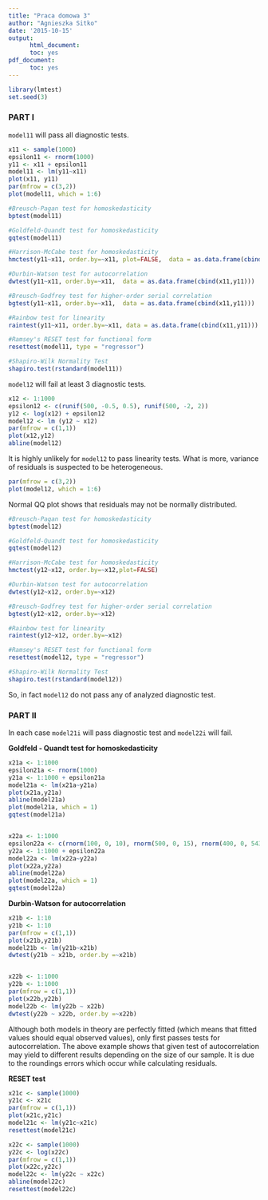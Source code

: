 ```yaml
---
title: "Praca domowa 3"
author: "Agnieszka Sitko"
date: '2015-10-15'
output:
      html_document:
      toc: yes
pdf_document:
      toc: yes
---
```

```r
library(lmtest)
set.seed(3)
```

<h3>PART I</h3>


`model11` will pass all diagnostic tests. 
```r
x11 <- sample(1000)
epsilon11 <- rnorm(1000)
y11 <- x11 + epsilon11
model11 <- lm(y11~x11)
plot(x11, y11)
par(mfrow = c(3,2))
plot(model11, which = 1:6)

#Breusch-Pagan test for homoskedasticity
bptest(model11)

#Goldfeld-Quandt test for homoskedasticity
gqtest(model11)

#Harrison-McCabe test for homoskedasticity
hmctest(y11~x11, order.by=~x11, plot=FALSE,  data = as.data.frame(cbind(x11,y11)))

#Durbin-Watson test for autocorrelation
dwtest(y11~x11, order.by=~x11,  data = as.data.frame(cbind(x11,y11)))

#Breusch-Godfrey test for higher-order serial correlation
bgtest(y11~x11, order.by=~x11,  data = as.data.frame(cbind(x11,y11)))

#Rainbow test for linearity
raintest(y11~x11, order.by=~x11, data = as.data.frame(cbind(x11,y11)))

#Ramsey's RESET test for functional form
resettest(model11, type = "regressor")

#Shapiro-Wilk Normality Test
shapiro.test(rstandard(model11))

```


`model12` will fail at least 3 diagnostic tests.
```r
x12 <- 1:1000
epsilon12 <- c(runif(500, -0.5, 0.5), runif(500, -2, 2))
y12 <- log(x12) + epsilon12
model12 <- lm (y12 ~ x12)
par(mfrow = c(1,1))
plot(x12,y12)
abline(model12)
```





It is highly unlikely for `model12` to pass linearity tests. What is more, variance of residuals is suspected to be heterogeneous.
```r
par(mfrow = c(3,2))
plot(model12, which = 1:6)
```


Normal QQ plot shows that residuals may not be normally distributed.
```r
#Breusch-Pagan test for homoskedasticity
bptest(model12)

#Goldfeld-Quandt test for homoskedasticity
gqtest(model12)

#Harrison-McCabe test for homoskedasticity
hmctest(y12~x12, order.by=~x12,plot=FALSE)

#Durbin-Watson test for autocorrelation
dwtest(y12~x12, order.by=~x12)

#Breusch-Godfrey test for higher-order serial correlation
bgtest(y12~x12, order.by=~x12)

#Rainbow test for linearity
raintest(y12~x12, order.by=~x12)

#Ramsey's RESET test for functional form
resettest(model12, type = "regressor")

#Shapiro-Wilk Normality Test
shapiro.test(rstandard(model12))
```


So, in fact `model12` do not pass any of analyzed diagnostic test.

<h3>PART II</h3>

In each case `model21i` will pass diagnostic test and `model22i` will fail.

<b> Goldfeld - Quandt test for homoskedasticity </b>
```r
x21a <- 1:1000
epsilon21a <- rnorm(1000)
y21a <- 1:1000 + epsilon21a
model21a <- lm(x21a~y21a)
plot(x21a,y21a)
abline(model21a)
plot(model21a, which = 1)
gqtest(model21a)


x22a <- 1:1000
epsilon22a <- c(rnorm(100, 0, 10), rnorm(500, 0, 15), rnorm(400, 0, 543))
y22a <- 1:1000 + epsilon22a
model22a <- lm(x22a~y22a)
plot(x22a,y22a)
abline(model22a)
plot(model22a, which = 1)
gqtest(model22a)

```

<b>Durbin-Watson for autocorrelation</b>
```r
x21b <- 1:10
y21b <- 1:10
par(mfrow = c(1,1))
plot(x21b,y21b)
model21b <- lm(y21b~x21b)
dwtest(y21b ~ x21b, order.by =~x21b)


x22b <- 1:1000 
y22b <- 1:1000
par(mfrow = c(1,1))
plot(x22b,y22b)
model22b <- lm(y22b ~ x22b)
dwtest(y22b ~ x22b, order.by =~x22b)

```
Although both models in theory are perfectly fitted (which means that fitted values should equal observed values), only first passes tests for autocorrelation. The above example shows that given test of autocorrelation may yield to different results depending on the size of our sample. It is due to the roundings errors which occur while calculating residuals.

<b>RESET test </b>
```r
x21c <- sample(1000)
y21c <- x21c
par(mfrow = c(1,1))
plot(x21c,y21c)
model21c <- lm(y21c~x21c)
resettest(model21c)

x22c <- sample(1000)
y22c <- log(x22c)
par(mfrow = c(1,1))
plot(x22c,y22c)
model22c <- lm(y22c ~ x22c)
abline(model22c)
resettest(model22c)

```
